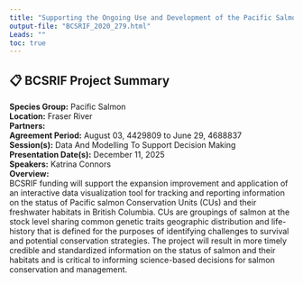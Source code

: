 ```yaml
---
title: "Supporting the Ongoing Use and Development of the Pacific Salmon Explorer"
output-file: "BCSRIF_2020_279.html"
Leads: ""
toc: true
---
```


## 📋 BCSRIF Project Summary

**Species Group:** Pacific Salmon  
**Location:** Fraser River  
**Partners:**   
**Agreement Period:** August 03, 4429809 to June 29, 4688837  
**Session(s):** Data And Modelling To Support Decision Making  
**Presentation Date(s):** December 11, 2025  
**Speakers:** Katrina Connors  
**Overview:**  
BCSRIF funding will support the expansion improvement and application of an interactive data visualization tool for tracking and reporting information on the status of Pacific salmon Conservation Units (CUs) and their freshwater habitats in British Columbia. CUs are groupings of salmon at the stock level sharing common genetic traits geographic distribution and life-history that is defined for the purposes of identifying challenges to survival and potential conservation strategies. The project will result in more timely credible and standardized information on the status of salmon and their habitats and is critical to informing science-based decisions for salmon conservation and management.   

